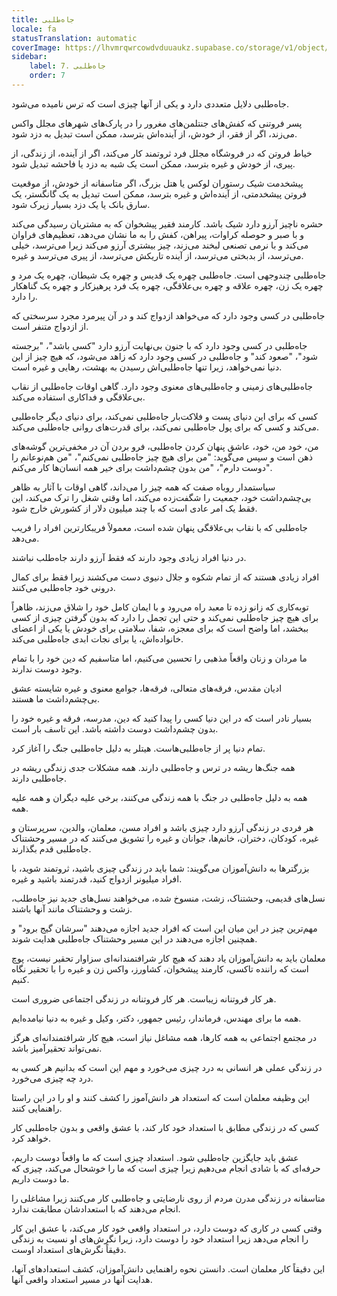 ```yaml
---
title: جاه‌طلبی
locale: fa
statusTranslation: automatic
coverImage: https://lhvmrqwrcowdvduuaukz.supabase.co/storage/v1/object/public/strapi-uploads/small_cover-educacion-fundamental.webp-2d51a7828a2b1309555be27f7e2a61a0.webp
sidebar:
    label: 7. جاه‌طلبی
    order: 7
---
```

جاه‌طلبی دلایل متعددی دارد و یکی از آنها چیزی است که ترس نامیده می‌شود.

پسر فروتنی که کفش‌های جنتلمن‌های مغرور را در پارک‌های شهرهای مجلل واکس می‌زند، اگر از فقر، از خودش، از آینده‌اش بترسد، ممکن است تبدیل به دزد شود.

خیاط فروتن که در فروشگاه مجلل فرد ثروتمند کار می‌کند، اگر از آینده، از زندگی، از پیری، از خودش و غیره بترسد، ممکن است یک شبه به دزد یا فاحشه تبدیل شود.

پیشخدمت شیک رستوران لوکس یا هتل بزرگ، اگر متاسفانه از خودش، از موقعیت فروتن پیشخدمتی، از آینده‌اش و غیره بترسد، ممکن است تبدیل به یک گانگستر، یک سارق بانک یا یک دزد بسیار زیرک شود.

حشره ناچیز آرزو دارد شیک باشد. کارمند فقیر پیشخوان که به مشتریان رسیدگی می‌کند و با صبر و حوصله کراوات، پیراهن، کفش را به ما نشان می‌دهد، تعظیم‌های فراوان می‌کند و با نرمی تصنعی لبخند می‌زند، چیز بیشتری آرزو می‌کند زیرا می‌ترسد، خیلی می‌ترسد، از بدبختی می‌ترسد، از آینده تاریکش می‌ترسد، از پیری می‌ترسد و غیره.

جاه‌طلبی چندوجهی است. جاه‌طلبی چهره یک قدیس و چهره یک شیطان، چهره یک مرد و چهره یک زن، چهره علاقه و چهره بی‌علاقگی، چهره یک فرد پرهیزکار و چهره یک گناهکار را دارد.

جاه‌طلبی در کسی وجود دارد که می‌خواهد ازدواج کند و در آن پیرمرد مجرد سرسختی که از ازدواج متنفر است.

جاه‌طلبی در کسی وجود دارد که با جنون بی‌نهایت آرزو دارد "کسی باشد"، "برجسته شود"، "صعود کند" و جاه‌طلبی در کسی وجود دارد که زاهد می‌شود، که هیچ چیز از این دنیا نمی‌خواهد، زیرا تنها جاه‌طلبی‌اش رسیدن به بهشت، رهایی و غیره است.

جاه‌طلبی‌های زمینی و جاه‌طلبی‌های معنوی وجود دارد. گاهی اوقات جاه‌طلبی از نقاب بی‌علاقگی و فداکاری استفاده می‌کند.

کسی که برای این دنیای پست و فلاکت‌بار جاه‌طلبی نمی‌کند، برای دنیای دیگر جاه‌طلبی می‌کند و کسی که برای پول جاه‌طلبی نمی‌کند، برای قدرت‌های روانی جاه‌طلبی می‌کند.

من، خود من، خود، عاشق پنهان کردن جاه‌طلبی، فرو بردن آن در مخفی‌ترین گوشه‌های ذهن است و سپس می‌گوید: "من برای هیچ چیز جاه‌طلبی نمی‌کنم"، "من هم‌نوعانم را دوست دارم"، "من بدون چشم‌داشت برای خیر همه انسان‌ها کار می‌کنم".

سیاستمدار روباه صفت که همه چیز را می‌داند، گاهی اوقات با آثار به ظاهر بی‌چشم‌داشت خود، جمعیت را شگفت‌زده می‌کند، اما وقتی شغل را ترک می‌کند، این فقط یک امر عادی است که با چند میلیون دلار از کشورش خارج شود.

جاه‌طلبی که با نقاب بی‌علاقگی پنهان شده است، معمولاً فریبکارترین افراد را فریب می‌دهد.

در دنیا افراد زیادی وجود دارند که فقط آرزو دارند جاه‌طلب نباشند.

افراد زیادی هستند که از تمام شکوه و جلال دنیوی دست می‌کشند زیرا فقط برای کمال درونی خود جاه‌طلبی می‌کنند.

توبه‌کاری که زانو زده تا معبد راه می‌رود و با ایمان کامل خود را شلاق می‌زند، ظاهراً برای هیچ چیز جاه‌طلبی نمی‌کند و حتی این تجمل را دارد که بدون گرفتن چیزی از کسی ببخشد، اما واضح است که برای معجزه، شفا، سلامتی برای خودش یا یکی از اعضای خانواده‌اش، یا برای نجات ابدی جاه‌طلبی می‌کند.

ما مردان و زنان واقعاً مذهبی را تحسین می‌کنیم، اما متاسفیم که دین خود را با تمام وجود دوست ندارند.

ادیان مقدس، فرقه‌های متعالی، فرقه‌ها، جوامع معنوی و غیره شایسته عشق بی‌چشم‌داشت ما هستند.

بسیار نادر است که در این دنیا کسی را پیدا کنید که دین، مدرسه، فرقه و غیره خود را بدون چشم‌داشت دوست داشته باشد. این تاسف بار است.

تمام دنیا پر از جاه‌طلبی‌هاست. هیتلر به دلیل جاه‌طلبی جنگ را آغاز کرد.

همه جنگ‌ها ریشه در ترس و جاه‌طلبی دارند. همه مشکلات جدی زندگی ریشه در جاه‌طلبی دارند.

همه به دلیل جاه‌طلبی در جنگ با همه زندگی می‌کنند، برخی علیه دیگران و همه علیه همه.

هر فردی در زندگی آرزو دارد چیزی باشد و افراد مسن، معلمان، والدین، سرپرستان و غیره، کودکان، دختران، خانم‌ها، جوانان و غیره را تشویق می‌کنند که در مسیر وحشتناک جاه‌طلبی قدم بگذارند.

بزرگترها به دانش‌آموزان می‌گویند: شما باید در زندگی چیزی باشید، ثروتمند شوید، با افراد میلیونر ازدواج کنید، قدرتمند باشید و غیره.

نسل‌های قدیمی، وحشتناک، زشت، منسوخ شده، می‌خواهند نسل‌های جدید نیز جاه‌طلب، زشت و وحشتناک مانند آنها باشند.

مهم‌ترین چیز در این میان این است که افراد جدید اجازه می‌دهند "سرشان گیج برود" و همچنین اجازه می‌دهند در این مسیر وحشتناک جاه‌طلبی هدایت شوند.

معلمان باید به دانش‌آموزان یاد دهند که هیچ کار شرافتمندانه‌ای سزاوار تحقیر نیست، پوچ است که راننده تاکسی، کارمند پیشخوان، کشاورز، واکس زن و غیره را با تحقیر نگاه کنیم.

هر کار فروتنانه زیباست. هر کار فروتنانه در زندگی اجتماعی ضروری است.

همه ما برای مهندس، فرماندار، رئیس جمهور، دکتر، وکیل و غیره به دنیا نیامده‌ایم.

در مجتمع اجتماعی به همه کارها، همه مشاغل نیاز است، هیچ کار شرافتمندانه‌ای هرگز نمی‌تواند تحقیرآمیز باشد.

در زندگی عملی هر انسانی به درد چیزی می‌خورد و مهم این است که بدانیم هر کسی به درد چه چیزی می‌خورد.

این وظیفه معلمان است که استعداد هر دانش‌آموز را کشف کنند و او را در این راستا راهنمایی کنند.

کسی که در زندگی مطابق با استعداد خود کار کند، با عشق واقعی و بدون جاه‌طلبی کار خواهد کرد.

عشق باید جایگزین جاه‌طلبی شود. استعداد چیزی است که ما واقعاً دوست داریم، حرفه‌ای که با شادی انجام می‌دهیم زیرا چیزی است که ما را خوشحال می‌کند، چیزی که ما دوست داریم.

متاسفانه در زندگی مدرن مردم از روی نارضایتی و جاه‌طلبی کار می‌کنند زیرا مشاغلی را انجام می‌دهند که با استعدادشان مطابقت ندارد.

وقتی کسی در کاری که دوست دارد، در استعداد واقعی خود کار می‌کند، با عشق این کار را انجام می‌دهد زیرا استعداد خود را دوست دارد، زیرا نگرش‌های او نسبت به زندگی دقیقاً نگرش‌های استعداد اوست.

این دقیقاً کار معلمان است. دانستن نحوه راهنمایی دانش‌آموزان، کشف استعدادهای آنها، هدایت آنها در مسیر استعداد واقعی آنها.

